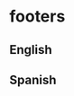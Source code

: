 



<Meta of={FooterStories} />

<Unstyled>
  <h1>footers</h1>
  <section>
    <h2>English</h2>
    <Canvas
      of={FooterStories.English}
      additionalActions={[gitHubAction]}
      source={{ code: FooterEnglishCode }}
    />
    <h2>Spanish</h2>
    <Canvas
      of={FooterStories.Spanish}
      additionalActions={[gitHubAction]}
      source={{ code: FooterSpanishCode }}
    />
  </section>
</Unstyled>
